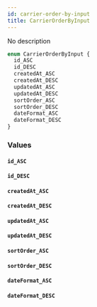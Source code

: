```yaml
---
id: carrier-order-by-input
title: CarrierOrderByInput
---
```


No description

```graphql
enum CarrierOrderByInput {
  id_ASC
  id_DESC
  createdAt_ASC
  createdAt_DESC
  updatedAt_ASC
  updatedAt_DESC
  sortOrder_ASC
  sortOrder_DESC
  dateFormat_ASC
  dateFormat_DESC
}
```

### Values

#### `id_ASC`

#### `id_DESC`

#### `createdAt_ASC`

#### `createdAt_DESC`

#### `updatedAt_ASC`

#### `updatedAt_DESC`

#### `sortOrder_ASC`

#### `sortOrder_DESC`

#### `dateFormat_ASC`

#### `dateFormat_DESC`
